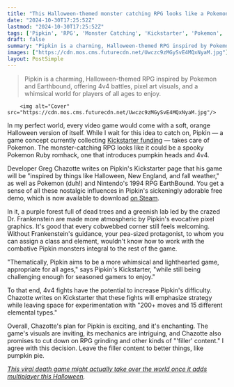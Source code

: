 ```yaml
---
title: "This Halloween-themed monster catching RPG looks like a Pokemon romhack in all the best ways, with one big twist: battles are 4v4"
date: "2024-10-30T17:25:52Z"
lastmod: "2024-10-30T17:25:52Z"
tags: ['Pipkin', 'RPG', 'Monster Catching', 'Kickstarter', 'Pokemon', 'Earthbound', 'Pixel Art', 'Strategy', 'Steam', 'Indie Game']
draft: false
summary: "Pipkin is a charming, Halloween-themed RPG inspired by Pokemon and Earthbound, offering 4v4 battles, pixel art visuals, and a whimsical world for players of all ages to enjoy."
images: ["https://cdn.mos.cms.futurecdn.net/Uwczc9zMGySvE4MQxNyaM.jpg"]
layout: PostSimple
---
```

> Pipkin is a charming, Halloween-themed RPG inspired by Pokemon and Earthbound, offering 4v4 battles, pixel art visuals, and a whimsical world for players of all ages to enjoy.


        <img alt="Cover" src="https://cdn.mos.cms.futurecdn.net/Uwczc9zMGySvE4MQxNyaM.jpg"/>
        
In my perfect world, every video game would come with a soft, orange Halloween version of itself. While I wait for this idea to catch on, Pipkin — a game concept currently collecting [<u>Kickstarter funding</u>](https://www.kickstarter.com/projects/pipkin/pipkin) — takes care of Pokemon. The monster-catching RPG looks like it could be a spooky Pokemon Ruby romhack, one that introduces pumpkin heads and 4v4.

Developer Greg Chazotte writes on Pipkin's Kickstarter page that his game will be "inspired by things like Halloween, New England, and fall weather," as well as Pokemon (duh!) and Nintendo's 1994 RPG EarthBound. You get a sense of all these nostalgic influences in Pipkin's sickeningly adorable free demo, which is now available to download [<u>on Steam</u>](https://store.steampowered.com/app/1915520/Pipkin/). 

In it, a purple forest full of dead trees and a greenish lab led by the crazed Dr. Frankenstein are made more atmospheric by Pipkin's evocative pixel graphics. It's good that every cobwebbed corner still feels welcoming. Without Frankenstein's guidance, your pea-sized protagonist, to whom you can assign a class and element, wouldn't know how to work with the combative Pipkin monsters integral to the rest of the game. 

"Thematically, Pipkin aims to be a more whimsical and lighthearted game, appropriate for all ages," says Pipkin's Kickstarter, "while still being challenging enough for seasoned gamers to enjoy."

To that end, 4v4 fights have the potential to increase Pipkin's difficulty. Chazotte writes on Kickstarter that these fights will emphasize strategy while leaving space for experimentation with "200+ moves and 15 different elemental types." 

Overall, Chazotte's plan for Pipkin is exciting, and it's enchanting. The game's visuals are inviting, its mechanics are intriguing, and Chazotte also promises to cut down on RPG grinding and other kinds of "'filler' content." I agree with this decision. Leave the filler content to better things, like pumpkin pie. 

[<u><em>This viral death game might actually take over the world once it adds multiplayer this Halloween</em></u>](https://www.gamesradar.com/games/puzzle/this-viral-death-game-might-actually-take-over-the-world-once-it-adds-multiplayer-this-halloween/)*.*
        